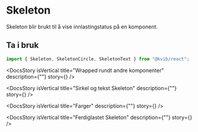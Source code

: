 
<Meta of={SkeletonStories} />

<DocsContainer>

# Skeleton

Skeleton blir brukt til å vise innlastingstatus på en komponent.

## Ta i bruk

```jsx
import { Skeleton, SkeletonCircle, SkeletonText } from "@kvib/react";
```

<Feedback component="Skeleton" />

<DocsStory
  isVertical
  title="Wrapped rundt andre komponenter"
  description={""}
  story={<Canvas of={SkeletonStories.SkeletonWrapped} sourceState="hidden" />}
/>

<DocsStory
  isVertical
  title="Sirkel og tekst Skeleton"
  description={""}
  story={<Canvas of={SkeletonStories.SkeletonCircle} sourceState="hidden" />}
/>

<DocsStory
  isVertical
  title="Farger"
  description={""}
  story={<Canvas of={SkeletonStories.SkeletonColors} sourceState="hidden" />}
/>

<DocsStory
  isVertical
  title="Ferdiglastet Skeleton"
  description={""}
  story={<Canvas of={SkeletonStories.SkeletonLoaded} sourceState="hidden" />}
/>

<DocsHeading light children="Props" />
<Canvas of={SkeletonStories.Skeleton} />
<Controls of={SkeletonStories.Skeleton} />

</DocsContainer>
